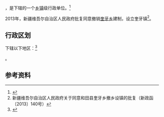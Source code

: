 {{中国乡级行政区|65/32/22/201/000}}

'''{{PAGENAMEBASE}}'''，是{{PRC admin/fullname|65/32/22/201/000|3}}下辖的一个[[乡镇|乡镇]]级行政单位。<ref>{{PRC admin/ref sgc|{{PRC admin/parent|65/32/22/201/000}}}}</ref>

2013年，新疆维吾尔自治区人民政府批复同意撤销[[奎牙乡|奎牙乡]]建制，设立奎牙镇<ref>新疆维吾尔自治区人民政府关于同意和田县奎牙乡撤乡设镇的批复（新政函〔2013〕140号）</ref>。

== 行政区划 ==

{{PAGENAMEBASE}}下辖以下地区：<ref>{{PRC admin/ref sgc|65/32/22/201/000}}</ref>

{{PRC admin/children|65/32/22/201/000}}。

== 参考资料 ==

{{reflist}}

{{行政区划小作品}}
{{PRC admin/navcat|65/32/22/201/000}}